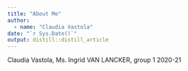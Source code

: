 ```yaml
---
title: "About Me"
author:
  - name: "Claudia Vastola" 
date: "`r Sys.Date()`"
output: distill::distill_article
---
```


Claudia Vastola, Ms. Ingrid VAN LANCKER, group 1 2020-21



